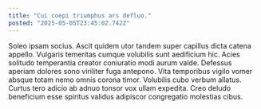 ```yaml
---
title: "Cui coepi triumphus ars defluo."
posted: "2025-05-05T23:45:02.742Z"
---
```


Soleo ipsam socius. Ascit quidem utor tandem super capillus dicta catena appello. Vulgaris temeritas cumque volubilis sunt aedificium hic.
Acies solitudo temperantia creator coniuratio modi aurum valde. Defessus aperiam dolores sono viriliter fuga antepono. Vita temporibus vigilo vomer absque totam nemo omnis corona timor.
Volubilis cubo verbum allatus. Curtus tero adicio ab adnuo tonsor vox ullam expedita. Creo deludo beneficium esse spiritus validus adipiscor congregatio molestias cibus.
